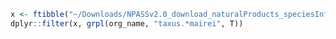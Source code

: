 ```r

x <- ftibble("~/Downloads/NPASSv2.0_download_naturalProducts_speciesInfo.txt")
dplyr::filter(x, grpl(org_name, "taxus.*mairei", T))


```
